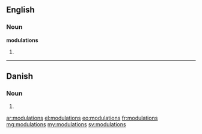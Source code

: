 ==English==

===Noun===
'''modulations'''

# {{plural of|modulation}}

----

==Danish==

===Noun===
{{head|da|noun form|g=c}}

# {{form of|genitive singular indefinite|modulation|lang=da}}

[[ar:modulations]]
[[el:modulations]]
[[eo:modulations]]
[[fr:modulations]]
[[mg:modulations]]
[[my:modulations]]
[[sv:modulations]]